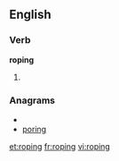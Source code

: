 
==English==

===Verb===
'''roping'''

# {{present participle of|[[rope]]}}

===Anagrams===
* {{alphagram|ginopr}}
* [[poring#English|poring]]

[[et:roping]]
[[fr:roping]]
[[vi:roping]]